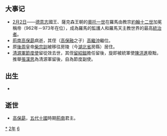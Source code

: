 {{yearTOC|962|于阗'''[[同慶_(于闐)|同慶]]五十一年'''；辽'''[[應曆|應曆]]十二年'''；南汉'''[[大寶_(南漢)|大寶]]五年'''；后蜀'''[[广政|广政]]二十五年'''；北汉'''[[天会_(北漢)|天会]]六年'''；北宋（吴越、荆南、南唐）'''[[建隆|建隆]]三年'''；大理'''[[廣德_(大理)|廣德]]十年'''；日本'''[[應和|應和]]二年'''}}

== 大事记 ==
*[[2月2日|2月2日]]——[[德意志|德意志]]國王、薩克森王朝的[[奥托一世_(神聖羅馬帝國)|奧托一世]]在羅馬由教宗[[約翰十二世|約翰十二世]]加冕稱帝（962年－973年在位），成為羅馬的監護人和羅馬天主教世界的最高[[統治者|統治者]]。
*[[荊南|荊南]][[高保勗|高保勗]]病逝，其侄（[[高保融|高保融]]之子）[[高繼沖|高繼沖]]繼位。
*原[[後周|後周]]皇帝[[柴宗訓|柴宗訓]]被移往房陵（今[[湖北省|湖北省]]房縣）居住。
*[[清源軍節度使|清源軍節度使]]留從效去世，其侄[[留紹鎡|留紹鎡]]擔任留後，旋即被統軍使[[陳洪進|陳洪進]]廢黜，推舉[[張漢思|張漢思]]為清源軍留後，自為節度副使。

== 出生 ==
*

== 逝世 ==
{{Wikisource year mention}}
* [[高保勗|高保勗]]，[[五代十國|五代十國]]時期[[荊南|荊南]]君主。

[[Category:962年|*]]
[[Category:960年代|2年]]
[[Category:10世纪各年|6]]